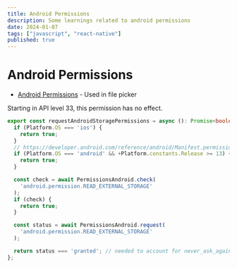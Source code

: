 ```yaml
---
title: Android Permissions
description: Some learnings related to android permissions
date: 2024-01-07
tags: ["javascript", "react-native"]
published: true
---
```


# Android Permissions


 - [Android Permissions](https://developer.android.com/reference/android/Manifest.permission#READ_EXTERNAL_STORAGE) - Used in file picker

  Starting in API level 33, this permission has no effect.

  ```typescript
  export const requestAndroidStoragePermissions = async (): Promise<boolean> => {
    if (Platform.OS === 'ios') {
      return true;
    }
    // https://developer.android.com/reference/android/Manifest.permission#READ_EXTERNAL_STORAGE
    if (Platform.OS === 'android' && +Platform.constants.Release >= 13) {
      return true;
    }

    const check = await PermissionsAndroid.check(
      'android.permission.READ_EXTERNAL_STORAGE'
    );
    if (check) {
      return true;
    }

    const status = await PermissionsAndroid.request(
      'android.permission.READ_EXTERNAL_STORAGE'
    );

    return status === 'granted'; // needed to account for never_ask_again
  };
  ```
